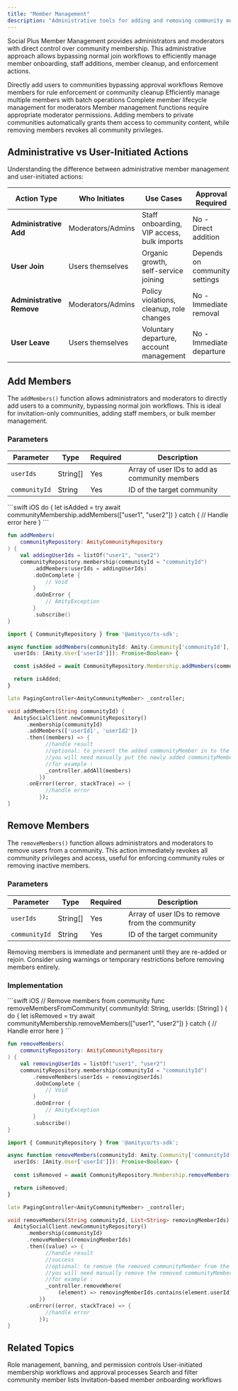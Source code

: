 ```yaml
---
title: "Member Management"
description: "Administrative tools for adding and removing community members with bulk operations and validation workflows"
---
```


Social Plus Member Management provides administrators and moderators with direct control over community membership. This administrative approach allows bypassing normal join workflows to efficiently manage member onboarding, staff additions, member cleanup, and enforcement actions.

<CardGroup cols={2}>
  <Card title="Add Members" icon="user-plus">
    Directly add users to communities bypassing approval workflows
  </Card>
  <Card title="Remove Members" icon="user-minus">
    Remove members for rule enforcement or community cleanup
  </Card>
  <Card title="Bulk Operations" icon="users">
    Efficiently manage multiple members with batch operations
  </Card>
  <Card title="Administrative Control" icon="shield-check">
    Complete member lifecycle management for moderators
  </Card>
</CardGroup>

<Info>
Member management functions require appropriate moderator permissions. Adding members to private communities automatically grants them access to community content, while removing members revokes all community privileges.
</Info>

## Administrative vs User-Initiated Actions

Understanding the difference between administrative member management and user-initiated actions:

| Action Type | Who Initiates | Use Cases | Approval Required |
|-------------|---------------|-----------|------------------|
| **Administrative Add** | Moderators/Admins | Staff onboarding, VIP access, bulk imports | No - Direct addition |
| **User Join** | Users themselves | Organic growth, self-service joining | Depends on community settings |
| **Administrative Remove** | Moderators/Admins | Policy violations, cleanup, role changes | No - Immediate removal |
| **User Leave** | Users themselves | Voluntary departure, account management | No - Immediate departure |

## Add Members

The `addMembers()` function allows administrators and moderators to directly add users to a community, bypassing normal join workflows. This is ideal for invitation-only communities, adding staff members, or bulk member management.

### Parameters

| Parameter | Type | Required | Description |
|-----------|------|----------|-------------|
| `userIds` | String[] | Yes | Array of user IDs to add as community members |
| `communityId` | String | Yes | ID of the target community |


<CodeGroup>
```swift iOS
do {
    let isAdded = try await communityMembership.addMembers(["user1", "user2"])
} catch {
    // Handle error here
}
```

```kotlin Android
fun addMembers(
    communityRepository: AmityCommunityRepository
) {
    val addingUserIds = listOf("user1", "user2")
    communityRepository.membership(communityId = "communityId")
        .addMembers(userIds = addingUserIds)
        .doOnComplete {
            // Void
        }
        .doOnError {
            // AmityException
        }
        .subscribe()
}
```

```typescript TypeScript
import { CommunityRepository } from '@amityco/ts-sdk';

async function addMembers(communityId: Amity.Community['communityId'],
  userIds: [Amity.User['userId']]): Promise<Boolean> {

  const isAdded = await CommunityRepository.Membership.addMembers(communityId, userIds);

  return isAdded;
}
```

```dart Flutter
late PagingController<AmityCommunityMember> _controller;

void addMembers(String communityId) {
  AmitySocialClient.newCommunityRepository()
      .membership(communityId)
      .addMembers(['userId1', 'userId2'])
      .then((members) => {
            //handle result
            //optional: to present the added communityMember in to the current communityMember collection
            //you will need manually put the newly added communityMember in to the collection
            //for example :
            _controller.addAll(members)
          })
      .onError((error, stackTrace) => {
            //handle error
          });
}
```
</CodeGroup>

## Remove Members

The `removeMembers()` function allows administrators and moderators to remove users from a community. This action immediately revokes all community privileges and access, useful for enforcing community rules or removing inactive members.

### Parameters

| Parameter | Type | Required | Description |
|-----------|------|----------|-------------|
| `userIds` | String[] | Yes | Array of user IDs to remove from the community |
| `communityId` | String | Yes | ID of the target community |

<Warning>
Removing members is immediate and permanent until they are re-added or rejoin. Consider using warnings or temporary restrictions before removing members entirely.
</Warning>

### Implementation

<CodeGroup>
```swift iOS
// Remove members from community
func removeMembersFromCommunity(
    communityId: String,
    userIds: [String]
) {
  do {
    let isRemoved = try await communityMembership.removeMembers(["user1", "user2"])
} catch {
    // Handle error here
}
```

```kotlin Android
fun removeMembers(
    communityRepository: AmityCommunityRepository
) {
    val removingUserIds = listOf("user1", "user2")
    communityRepository.membership(communityId = "communityId")
        .removeMembers(userIds = removingUserIds)
        .doOnComplete {
            // Void
        }
        .doOnError {
            // AmityException
        }
        .subscribe()
}
```

```typescript TypeScript
import { CommunityRepository } from '@amityco/ts-sdk';

async function removeMembers(communityId: Amity.Community['communityId'],
  userIds: [Amity.User['userId']]): Promise<Boolean> {
    
  const isRemoved = await CommunityRepository.Membership.removeMembers(communityId, userIds);

  return isRemoved;
}
```

```dart Flutter
late PagingController<AmityCommunityMember> _controller;

void removeMembers(String communityId, List<String> removingMemberIds) {
  AmitySocialClient.newCommunityRepository()
      .membership(communityId)
      .removeMembers(removingMemberIds)
      .then((value) => {
            //handle result
            //success
            //optional: to remove the removed communityMember from the current communityMember collection
            //you will need manually remove the removed communityMember from the collection
            //for example :
            _controller.removeWhere(
                (element) => removingMemberIds.contains(element.userId))
          })
      .onError((error, stackTrace) => {
            //handle error
          });
}
```
</CodeGroup>


## Related Topics

<CardGroup cols={2}>
  <Card title="Community Moderation" href="community-moderation" icon="shield-check">
    Role management, banning, and permission controls
  </Card>
  <Card title="Join/Leave Community" href="join-leave-community" icon="arrows-right-left">
    User-initiated membership workflows and approval processes
  </Card>
  <Card title="Query Community Members" href="query-community-members" icon="magnifying-glass">
    Search and filter community member lists
  </Card>
  <Card title="Community Invitation" href="community-invitation" icon="inbox-out">
    Invitation-based member onboarding workflows
  </Card>
</CardGroup>
